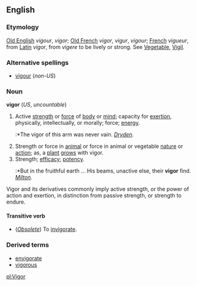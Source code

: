 ==English==
===Etymology===
[[Old English]] ''vigour'', ''vigor''; [[Old French]] ''vigor'', ''vigur'', ''vigour''; [[French]] ''vigueur'', from [[Latin]] ''vigor'', from ''vigere'' to be lively or strong. See [[Vegetable]], [[Vigil]].

===Alternative spellings===
*[[vigour]] (''non-US'')

===Noun===
'''vigor''' (''US'', ''uncountable'')

#Active [[strength]] or [[force]] of [[body]] or [[mind]]; capacity for [[exertion]], physically, intellectually, or morally; force; [[energy]].
#:*The vigor of this arm was never vain. ''[[Dryden]]''.
#Strength or force in [[animal]] or force in animal or vegetable [[nature]] or [[action]]; as, a [[plant]] [[grow]]s with vigor.
#Strength; [[efficacy]]; [[potency]].
#:*But in the fruithful earth ... His beams, unactive else, their '''vigor''' find. ''[[Milton]]''.

Vigor and its derivatives commonly imply active strength, or the power of action and exertion, in distinction from passive strength, or strength to endure.

====Transitive verb====
*(''[[Obsolete]]'') To [[invigorate]].

===Derived terms===
*[[envigorate]]
*[[vigorous]]

[[pl:Vigor]]